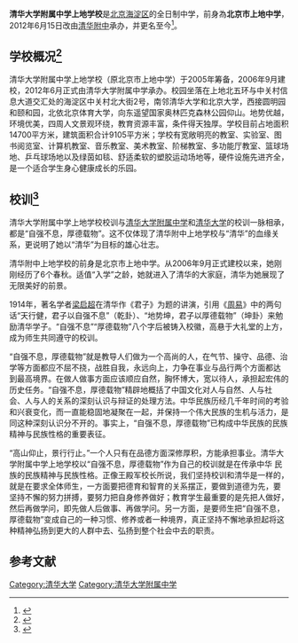 '''清华大学附属中学上地学校'''是[[北京|北京]][[海淀區|海淀区]]的全日制中学，前身為'''北京市上地中学'''，2012年6月15日改由[[清华附中|清华附中]]承办，并更名至今<ref>{{Cite web|url=http://www.qhfzsd.com/show.php?contentid=107|title=清华大学附属中学上地学校概况|accessdate=2017-03-22|author=edu9000com|publisher=清华大学附属中学上地学校|language=zh|deadurl=yes|archiveurl=https://web.archive.org/web/20170323054417/http://www.qhfzsd.com/show.php?contentid=107|archivedate=2017年3月23日|df=}}</ref>。

== 学校概况<ref>{{Cite web|url=http://www.qhfzsd.com/index.php?m=content&c=index&a=lists&catid=6|title=学校概况 - 清华附中上地学校|accessdate=2018-02-07|work=www.qhfzsd.com|archive-date=2018-02-08|archive-url=https://web.archive.org/web/20180208004540/http://www.qhfzsd.com/index.php?m=content&c=index&a=lists&catid=6|dead-url=no}}</ref> ==
清华大学附属中学上地学校（原北京市上地中学）于2005年筹备，2006年9月建校，2012年6月正式由清华大学附属中学承办。校园坐落在上地北五环与中关村信息大道交汇处的海淀区中关村北大街2号，南邻清华大学和北京大学，西接圆明园和颐和园，北依北京体育大学，向东遥望国家奥林匹克森林公园仰山。地势优越，环境优美，四周人文景观环绕，教育资源丰富，条件得天独厚。学校目前占地面积14700平方米，建筑面积合计9105平方米；学校有宽敞明亮的教室、实验室、图书阅览室、计算机教室、音乐教室、美术教室、阶梯教室、多功能厅教室、篮球场地、乒乓球场地以及绿茵如毯、舒适柔软的塑胶运动场地等，硬件设施先进齐全，是一个适合学生身心健康成长的乐园。

== 校训<ref>{{Cite web|url=http://www.qhfzsd.com/index.php?m=content&c=index&a=show&catid=39&id=39|title=清华大学附属中学上地学校校训 - 学校介绍 - 清华附中上地学校|accessdate=2018-02-07|work=www.qhfzsd.com|archive-date=2018-02-08|archive-url=https://web.archive.org/web/20180208064044/http://www.qhfzsd.com/index.php?m=content&c=index&a=show&catid=39&id=39|dead-url=no}}</ref> ==
清华大学附属中学上地学校校训与[[清华大学附属中学|清华大学附属中学]]和[[清华大学|清华大学]]的校训一脉相承，都是“自强不息，厚德载物”。这不仅体现了清华附中上地学校与“清华”的血缘关系，更说明了她以“清华”为目标的雄心壮志。

清华附中上地学校的前身是北京市上地中学。从2006年9月正式建校以来，她刚刚经历了6个春秋。适值“入学”之龄，她就进入了清华的大家庭，清华为她展现了无限美好的前景。

1914年，著名学者[[梁启超|梁启超]]在清华作《君子》为题的讲演，引用《[[周易|周易]]》中的两句话“天行健，君子以自强不息”（乾卦）、“地势坤，君子以厚德载物”（坤卦）来勉励清华学子。“自强不息”“厚德载物”八个字后被铸入校徽，高悬于大礼堂的上方，成为师生共同遵守的校训。

“自强不息，厚德载物”就是教导人们做为一个高尚的人，在气节、操守、品德、治学等方面都应不屈不挠，战胜自我，永远向上，力争在事业与品行两个方面都达 到最高境界。在做人做事方面应该顺应自然，胸怀博大，宽以待人，承担起宏伟的历史任务。“自强不息，厚德载物”精辟地概括了中国文化对人与自然、人与社 会、人与人的关系的深刻认识与辩证的处理方法。中华民族历经几千年时间的考验和兴衰变化，而一直能稳固地凝聚在一起，并保持一个伟大民族的生机与活力，是 同这种深刻认识分不开的。事实上，“自强不息，厚德载物”已构成中华民族的民族精神与民族性格的重要表征。 

“高山仰止，景行行止。”一个人只有在品德方面深修厚积，方能承担事业。清华大学附属中学上地学校以“自强不息，厚德载物”作为自己的校训就是在传承中华 民族的民族精神与民族性格。正像王殿军校长所说，我们坚持校训和清华是一样的，就是在要求全体师生，一方面要把德育和智育的关系摆正，要做到道德为先，要 坚持不懈的努力拼搏，要努力把自身修养做好；教育学生最重要的是先把人做好，然后再做学问，即先做人后做事、再做学问。另一方面，是要师生把“自强不息， 厚德载物”变成自己的一种习惯、修养或者一种境界，真正坚持不懈地承担起将这种精神弘扬到更大的人群中去、弘扬到整个社会中去的职责。

== 参考文献 ==
{{reflist|colwidth=30em}}
{{北京市海淀区中学}}
[[Category:清华大学|Category:清华大学]]
[[Category:清华大学附属中学|Category:清华大学附属中学]]